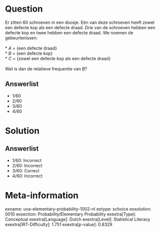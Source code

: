 Question
========

Er zitten 60 schroeven in een doosje. Eén van deze schroeven heeft zowel
een defecte kop als een defecte draad. Drie van de schroeven hebben een
defecte kop en twee hebben een defecte draad. We noemen de
gebeurtenissen:\
\
* *A* = {een defecte draad}\
* *B* = {een defecte kop}\
* *C* = {zowel een defecte kop als een defecte draad}\
\
Wat is dan de relatieve frequentie van *B*?

Answerlist
----------

* 1/60
* 2/60
* 3/60
* 4/60

Solution
========

Answerlist
----------

* 1/60: Incorrect
* 2/60: Incorrect
* 3/60: Correct
* 4/60: Incorrect

Meta-information
================
exname: uva-elementary-probability-1002-nl
extype: schoice
exsolution: 0010
exsection: Probability/Elementary Probability
exextra[Type]: Conceptual
exextra[Language]: Dutch
exextra[Level]: Statistical Literacy
exextra[IRT-Difficulty]: 1.751
exextra[p-value]: 0.8329
